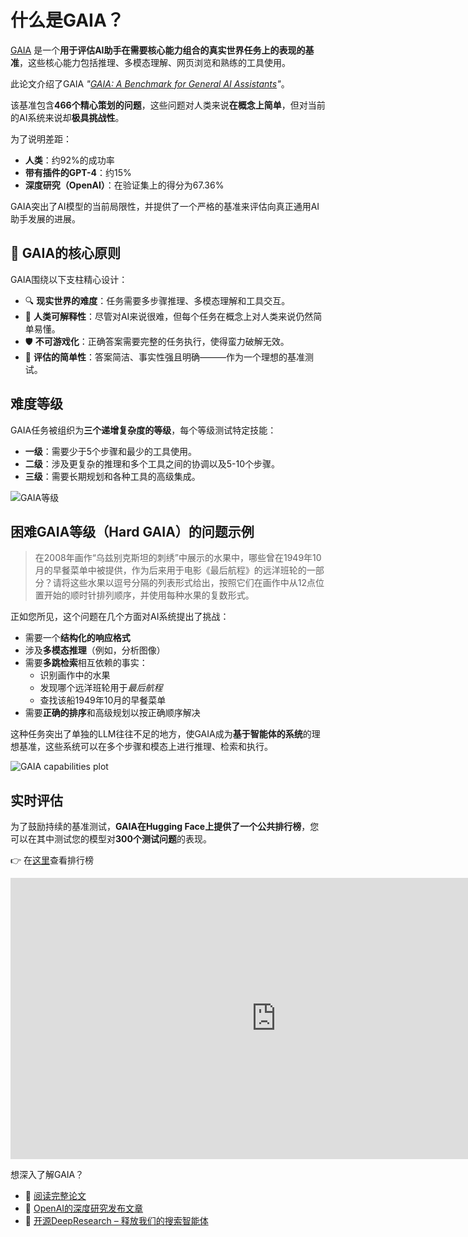 # 什么是GAIA？

[GAIA](https://huggingface.co/papers/2311.12983) 是一个**用于评估AI助手在需要核心能力组合的真实世界任务上的表现的基准**，这些核心能力包括推理、多模态理解、网页浏览和熟练的工具使用。

此论文介绍了GAIA _"[GAIA: A Benchmark for General AI Assistants](https://huggingface.co/papers/2311.12983)"_。

该基准包含**466个精心策划的问题**，这些问题对人类来说**在概念上简单**，但对当前的AI系统来说却**极具挑战性**。

为了说明差距：
- **人类**：约92%的成功率  
- **带有插件的GPT-4**：约15%  
- **深度研究（OpenAI）**：在验证集上的得分为67.36%

GAIA突出了AI模型的当前局限性，并提供了一个严格的基准来评估向真正通用AI助手发展的进展。

## 🌱 GAIA的核心原则

GAIA围绕以下支柱精心设计：

- 🔍 **现实世界的难度**：任务需要多步骤推理、多模态理解和工具交互。
- 🧾 **人类可解释性**：尽管对AI来说很难，但每个任务在概念上对人类来说仍然简单易懂。
- 🛡️ **不可游戏化**：正确答案需要完整的任务执行，使得蛮力破解无效。
- 🧰 **评估的简单性**：答案简洁、事实性强且明确———作为一个理想的基准测试。

## 难度等级

GAIA任务被组织为**三个递增复杂度的等级**，每个等级测试特定技能：

- **一级**：需要少于5个步骤和最少的工具使用。
- **二级**：涉及更复杂的推理和多个工具之间的协调以及5-10个步骤。
- **三级**：需要长期规划和各种工具的高级集成。

![GAIA等级](https://huggingface.co/datasets/agents-course/course-images/resolve/main/en/unit4/gaia_levels.png)

## 困难GAIA等级（Hard GAIA）的问题示例

> 在2008年画作“乌兹别克斯坦的刺绣”中展示的水果中，哪些曾在1949年10月的早餐菜单中被提供，作为后来用于电影《最后航程》的远洋班轮的一部分？请将这些水果以逗号分隔的列表形式给出，按照它们在画作中从12点位置开始的顺时针排列顺序，并使用每种水果的复数形式。

正如您所见，这个问题在几个方面对AI系统提出了挑战：

- 需要一个**结构化的响应格式**
- 涉及**多模态推理**（例如，分析图像）
- 需要**多跳检索**相互依赖的事实：
  - 识别画作中的水果
  - 发现哪个远洋班轮用于*最后航程*
  - 查找该船1949年10月的早餐菜单
- 需要**正确的排序**和高级规划以按正确顺序解决

这种任务突出了单独的LLM往往不足的地方，使GAIA成为**基于智能体的系统**的理想基准，这些系统可以在多个步骤和模态上进行推理、检索和执行。

![GAIA capabilities plot](https://huggingface.co/datasets/agents-course/course-images/resolve/main/en/unit4/gaia_capabilities.png)

## 实时评估

为了鼓励持续的基准测试，**GAIA在Hugging Face上提供了一个公共排行榜**，您可以在其中测试您的模型对**300个测试问题**的表现。

👉 在[这里](https://huggingface.co/spaces/gaia-benchmark/leaderboard)查看排行榜

<iframe
	src="https://gaia-benchmark-leaderboard.hf.space"
	frameborder="0"
	width="850"
	height="450"
></iframe>

想深入了解GAIA？

- 📄 [阅读完整论文](https://huggingface.co/papers/2311.12983)
- 📄 [OpenAI的深度研究发布文章](https://openai.com/index/introducing-deep-research/)
- 📄 [开源DeepResearch – 释放我们的搜索智能体](https://huggingface.co/blog/open-deep-research)